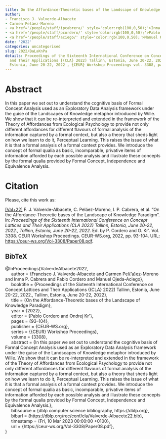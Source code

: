 ```yaml
---
title: On the Affordance-Theoretic bases of the Landscape of Knowledge Paradigm
author:
- Francisco J. Valverde-Albacete
- Carmen Peláez-Moreno
- <a href='/people/staff/ipcabrera/' style='color:rgb(100,0,50);'>Inma P. Cabrera</a>
- <a href='/people/staff/pcordero/' style='color:rgb(100,0,50);'>Pablo Cordero</a>
- <a href='/people/staff/aciego/' style='color:rgb(100,0,50);'>Manuel Ojeda-Aciego</a>
date: '2022'
categories: uncategorised
slug: 2022/BaLaKnPa
details: Proceedings of the Sixteenth International Conference on Concept Lattices
  and Their Applications {(CLA} 2022) Tallinn, Estonia, June 20-22, 2022., Tallinn,
  Estonia, June 20-22, 2022 , {CEUR} Workshop Proceedings vol. 3308, pages 93--104.
---
```




# Abstract


In this paper we set out to understand the cognitive basis of Formal Concept Analysis used as an Exploratory Data Analysis framework under the guise of the Landscapes of Knowledge metaphor introduced by Wille. We show that it can be re-interpreted and extended in the framework of the Theory of Affordances from Ecological Psychology to provide not only different affordances for different flavours of formal analysis of the information captured by a formal context, but also a theory that sheds light on how we learn to do it, Perceptual Learning. This raises the issue of what it is that a formal analysis of a formal context provides. We introduce the concept of formal qualia as basic, incomparable, privative items of information afforded by each possible analysis and illustrate these concepts by the formal qualia provided by Formal Concept, Independence and Equivalence Analysis.








# Citation
Please, cite this work as:


<a name=bib-ValverdeAlbacete2022></a>[[Val+22]](#cite-ValverdeAlbacete2022) F. J. Valverde-Albacete, C. Peláez-Moreno, I. P. Cabrera, et al. “On the Affordance-Theoretic bases of the Landscape of Knowledge Paradigm”. In: _Proceedings of the Sixteenth International Conference on Concept Lattices and Their Applications (CLA 2022) Tallinn, Estonia, June 20-22, 2022., Tallinn, Estonia, June 20-22, 2022_. Ed. by P. Cordero and O. Kr\'\idlo. Vol. 3308. CEUR Workshop Proceedings. CEUR-WS.org, 2022, pp. 93-104. URL: [https://ceur-ws.org/Vol-3308/Paper08.pdf](https://ceur-ws.org/Vol-3308/Paper08.pdf).

::: {.callout-note appearance="minimal" collapse=true}

## BibTeX

@InProceedings{ValverdeAlbacete2022,<br>&nbsp;&nbsp;&nbsp;&nbsp;  author = {Francisco J. Valverde-Albacete and Carmen Pel{\a'a}ez-Moreno and Inma P. Cabrera and Pablo Cordero and Manuel Ojeda-Aciego},<br>&nbsp;&nbsp;&nbsp;&nbsp;  booktitle = {Proceedings of the Sixteenth International Conference on Concept Lattices and Their Applications {(CLA} 2022) Tallinn, Estonia, June 20-22, 2022., Tallinn, Estonia, June 20-22, 2022},<br>&nbsp;&nbsp;&nbsp;&nbsp;  title = {On the Affordance-Theoretic bases of the Landscape of Knowledge Paradigm},<br>&nbsp;&nbsp;&nbsp;&nbsp;  year = {2022},<br>&nbsp;&nbsp;&nbsp;&nbsp;  editor = {Pablo Cordero and Ondrej Kr\'\idlo},<br>&nbsp;&nbsp;&nbsp;&nbsp;  pages = {93--104},<br>&nbsp;&nbsp;&nbsp;&nbsp;  publisher = {CEUR-WS.org},<br>&nbsp;&nbsp;&nbsp;&nbsp;  series = {{CEUR} Workshop Proceedings},<br>&nbsp;&nbsp;&nbsp;&nbsp;  volume = {3308},<br>&nbsp;&nbsp;&nbsp;&nbsp;  abstract = {In this paper we set out to understand the cognitive basis of Formal Concept Analysis used as an Exploratory Data Analysis framework under the guise of the Landscapes of Knowledge metaphor introduced by Wille. We show that it can be re-interpreted and extended in the framework of the Theory of Affordances from Ecological Psychology to provide not only different affordances for different flavours of formal analysis of the information captured by a formal context, but also a theory that sheds light on how we learn to do it, Perceptual Learning. This raises the issue of what it is that a formal analysis of a formal context provides. We introduce the concept of formal qualia as basic, incomparable, privative items of information afforded by each possible analysis and illustrate these concepts by the formal qualia provided by Formal Concept, Independence and Equivalence Analysis.},<br>&nbsp;&nbsp;&nbsp;&nbsp;  bibsource = {dblp computer science bibliography, https://dblp.org},<br>&nbsp;&nbsp;&nbsp;&nbsp;  biburl = {https://dblp.org/rec/conf/cla/Valverde-Albacete22.bib},<br>&nbsp;&nbsp;&nbsp;&nbsp;  timestamp = {Fri, 10 Mar 2023 00:00:00 +0100},<br>&nbsp;&nbsp;&nbsp;&nbsp;  url = {https://ceur-ws.org/Vol-3308/Paper08.pdf},<br>}

:::








